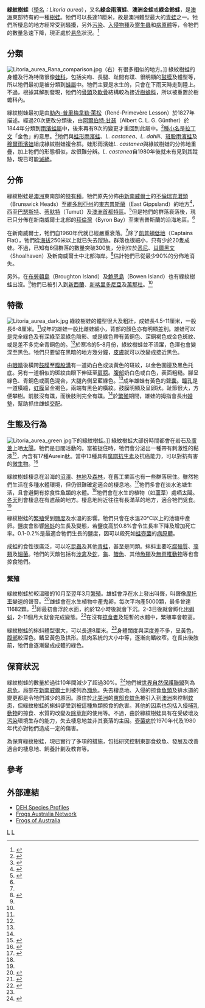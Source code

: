 {{Speciesbox 
| genus = Litoria
| species = aurea
| authority = [[勒內-普里梅韋勒·萊松|Lesson]], 1827
| status = VU
| status_system = IUCN3.1
| status_ref = <ref name=iucn/>
| trend = down
| image = The Green and Golden Bell Frog.jpg
| image_width = 250px
}}
'''綠紋樹蛙'''（[[學名|學名]]''：Litoria aurea''），又名'''綠金雨濱蛙'''、'''澳洲金蛙'''或'''綠金鈴蛙'''，是[[澳洲|澳洲]]東部特有的一種[[樹蛙|樹蛙]]。牠們可以長達11厘米，故是澳洲體型最大的[[青蛙|青蛙]]之一。牠們所棲息的地方經常受到騷擾，另外[[污染|污染]]、[[入侵物種|入侵物種]]及[[寄生蟲|寄生蟲]]和[[病原體|病原體]]等，令牠們的數量急速下降，現正處於[[易危|易危]]狀況。<ref name="iucn">{{IUCN2006|assessors=Gillespie ''et al.''|year=2004|id=12143|title=Litoria aurea|downloaded=2006-05-11}}</ref>

==分類==
[[Image:Litoria_aurea_Rana_comparison.jpg|left]]（右）有很多相似的地方。]]
綠紋樹蛙的身體及行為特徵很像[[蛙科|蛙科]]，包括尖吻、長腿、趾間有蹼、很明顯的[[鼓膜|鼓膜]]及體型等，所以牠們最初是被分類到[[蛙屬|蛙屬]]中。牠們主要是水生的，只會在下雨天時走到陸上。不過，根據其解剖發現，牠們的[[骨頭|骨頭]]及[[軟骨|軟骨]]結構較為接近[[樹蟾科|樹蟾科]]，所以被重置於樹蟾科內。

綠紋樹蛙最初是由[[勒內-普里梅韋勒·萊松|勒內-普里梅韋勒·萊松]]（René-Primevère Lesson）於1827年描述。經過20次更改分類後，由[[阿爾伯特·甘瑟|阿爾伯特·甘瑟]]（Albert C. L. G. Günther）於1844年分類到[[雨濱蛙屬|雨濱蛙屬]]中，後來再有9次的變更才重回到此屬中。<ref>{{cite web|title=American Museum of Natural History, Amphibian Species of the World - Synonyms of ''Litoria aurea''|url=http://research.amnh.org/herpetology/amphibia/references.php?id=6077|accessdate=2006-07-27|deadurl=yes|archiveurl=https://web.archive.org/web/20060508031008/http://research.amnh.org/herpetology/amphibia/references.php?id=6077|archivedate=2006-05-08}}</ref>[[種小名|種小名]]是[[拉丁文|拉丁文]]「金色」的意思。<ref>{{cite book en|last=Simpson|first=D.P.|title=Cassell's Latin Dictionary|publisher=Cassell Ltd.|year=1979|edition=5|location=London|id=ISBN 0-304-52257-0|page=883}}</ref>牠們與[[蛙形雨濱蛙|蛙形雨濱蛙]]、''L. castanea''、''L. dahlii''、[[斑股雨濱蛙|斑股雨濱蛙]]及[[穆爾雨濱蛙|穆爾雨濱蛙]]組成綠紋樹蛙複合群。蛙形雨濱蛙''L. castanea''與綠紋樹蛙的分佈地重疊，加上牠們的形態相似，故很難分辨。''L. castanea''自1980年後就未有見到其蹤跡，現已可能[[滅絕|滅絕]]。

==分佈==
綠紋樹蛙是[[澳洲|澳洲]]東南部的[[特有種|特有種]]。牠們原先分佈由[[新南威爾士|新南威爾士]]的[[不倫瑞克灘頭|不倫瑞克灘頭]]（Brunswick Heads）至[[維多利亞州|維多利亞州]]的[[東吉普斯蘭|東吉普斯蘭]]（East Gippsland）的地方<ref name="gillespie">{{Cite journal en|author=Gillespie G.R.|year=1996|title=Distribution, habitat and conservation status of the Green and Golden Bell Frog ''Litoria aurea'' (Lesson, 1829) (Anura: Hylidae) in Victoria|journal=Australian Zoologist|volume=30|pages=199–207}}</ref>，西至[[巴瑟斯特_(新南威爾斯州)|巴瑟斯特]]、[[蒂默特|蒂默特]]（Tumut）及[[澳洲首都特區|澳洲首都特區]]。<ref>{{Cite journal en|author=Osborne W.S., Littlejohn M.J. and Thomson S.A.|year=1996|title=Former distribution and apparent disappearance of the ''Litoria aurea'' complex from the Southern Tablelands of New South Wales and the Australian Capital Territory|journal=Australian Zoologist|volume=30|pages=190–8}}</ref>但是牠們的群落衰落後，現已只分佈在新南威爾士北部的[[拜倫灣|拜倫灣]]（Byron Bay）至東吉普斯蘭的沿海地區。<ref name="iucn"/>

在新南威爾士，牠們自1960年代就已經嚴重衰落。<ref name="iucn"/>除了[[凱普頓低地|凱普頓低地]]（Captains Flat），牠們從[[海拔|海拔]]250米以上就已失去蹤跡。群落也很細小，只有少於20隻成蛙。不過，已知有6個群落的數量突破300隻，分別位於[[悉尼|悉尼]]、[[肖爾黑文|肖爾黑文]]（Shoalhaven）及新南威爾士中北部海岸。<ref name="whitepyke">{{Cite journal en|author=White A.W. and Pyke G.H.|year=1996|title=Distribution and conservation status of the Green and Golden Bell Frog ''Litoria aurea'' in New South Wales|journal=Australian Zoologist|volume=30|issue=2|pages=177–89}}</ref>估計牠們已從最少90%的分佈地消失。

另外，在[[布勞頓島|布勞頓島]]（Broughton Island）及[[鮑恩島|鮑恩島]]（Bowen Island）也有綠紋樹蛙出沒。<ref name="iucn"/>牠們已被引入到[[新西蘭|新西蘭]]、[[新喀里多尼亞|新喀里多尼亞]]及[[萬那杜|萬那杜]]。<ref name="iucn"/>

==特徵==
[[Image:Litoria_aurea_dark.jpg|thumb]]
綠紋樹蛙的體型很大及粗壯，成蛙長4.5-11厘米，一般長6-8厘米。<ref name="whitepyke"/>成年的雄蛙一般比雌蛙細小，背部的顏色亦有明顯差別。雄蛙可以是完全綠色及有深綠至翠綠色陰影、或是綠色帶有黃銅色、深銅褐色或金色斑紋、或是差不多完全青銅色的。<ref name="ozfrog"/>於寒冷的5-8月份，綠紋樹蛙並不活躍，色澤也會變深至黑色。牠們只要留在黑暗的地方幾分鐘，[[皮膚|皮膚]]就可以改變成接近黑色。

由[[眼睛|眼睛]]後橫跨[[鼓膜|鼓膜]]至[[腹股溝|腹股溝]]有一道奶白色或淡黃色的斑紋，以金色圍邊及黑色托底。另有一道相似的斑紋由眼下伸延至[[肩膀|肩膀]]。[[腹部|腹部]]奶白色或白色，表面粗糙。腳呈綠色、青銅色或兩色混合，大腿內側呈藍綠色。<ref name="ozfrog"/>成年雄蛙有黃色的[[聲囊|聲囊]]。[[瞳孔|瞳孔]]是一道橫縫，[[虹膜|虹膜]]呈金褐色，兩端有黑色的橫紋。鼓膜明顯及呈卵狀。趾節很大，方便攀樹。前肢沒有蹼，而後肢則完全有蹼。<ref name="ozfrog"/>於[[繁殖|繁殖]]期間，雄蛙的拇指會長出[[婚墊|婚墊]]，幫助抓住雌蛙[[交配|交配]]。

==生態及行為==
[[Image:Litoria_aurea_green.jpg|thumb]]下的綠紋樹蛙。]]
綠紋樹蛙大部份時間都會在岩石及[[蘆葦|蘆葦]]上哂[[太陽|太陽]]。牠們是日間活動的。當被捉住時，牠們會分泌出一種帶有刺激性的黏液<ref>{{Cite book en|author=Barker, J.; Grigg, G.C.; Tyler, M.J.|year=1995|publisher=Surrey Beatty & Sons|title=A Field Guide to Australian Frogs - The ''Litoria aurea'' complex|pages=99}}</ref>，內含有17種Aurein肽。當中13種具有[[廣譜抗生素|廣譜抗生素]]及抗癌能力，可以對抗有害的[[微生物|微生物]]。<ref>{{cite journal en|title=The antibiotic and anticancer active aurein peptides from the Australian Bell Frogs ''Litoria aurea'' and ''Litoria raniformis'' the solution structure of aurein 1.2|author=Tomas Rozek, Kate L. Wegener, John H. Bowie, Ian N. Olver, John A. Carver, John C. Wallace and Michael J. Tyler|journal=Rapid Communications in Mass Spectrometry|volume=14|issue=21|pages=2002-11|url=http://www3.interscience.wiley.com/cgi-bin/abstract/73503687/ABSTRACT|accessdate=2006-08-06|archive-url=https://archive.today/20120629231138/http://www3.interscience.wiley.com/cgi-bin/abstract/73503687/ABSTRACT|archive-date=2012-06-29|dead-url=yes}}</ref>

綠紋樹蛙棲息在沿海的[[沼澤|沼澤]]、[[林地|林地]]及[[森林|森林]]，在舊工業區也有一些群落居住。雖然牠們生活在多種水體環境，但仍很難確定適合的棲息地。<ref>{{cite web|title=Habitat requirements for the green and golden bell frog ''Litoria aurea'' (Anura: Hylidae)|author=Pyke, GH; White, AW|work=Australian Zoologist|url=http://www.csa.com/partners/viewrecord.php?requester=gs&collection=ENV&recid=4040805&q=&uid=788355505&setcookie=yes|accessdate=2006-08-01|date=May 1996}}</ref>牠們多會在淡水池塘生活，且會避開有掠食性[[魚類|魚類]]的水體。<ref name="iucn"/>牠們會在水生的植物（如[[蘆葦|蘆葦]]）處哂[[太陽|太陽]]。[[冬天|冬天]]則會棲息在有遮蔽的地方。棲息地附近往往有長滿草的地方，適合牠們覓食。<ref name="iucn"/>

綠紋樹蛙的[[繁殖|繁殖]]受到[[鹽度|鹽度]]及水溫的影響。牠們只會在水溫20℃以上的池塘中產卵。鹽度會影響[[蝌蚪|蝌蚪]]的生長及變態，若鹽度高於0.8%會令生長率下降及增加死亡率。0.1-0.2%是最適合牠們生長的鹽度，因可以殺死如[[蛙壺菌|蛙壺菌]]的[[病原體|病原體]]。

成蛙的食性很廣泛，可以吃[[昆蟲|昆蟲]]及其他[[青蛙|青蛙]]，甚至是同類。蝌蚪主要吃[[腐殖質|腐殖質]]、[[藻類|藻類]]及[[細菌|細菌]]。牠們的天敵包括有[[涉禽|涉禽]]及[[蛇|蛇]]，[[龜|龜]]、[[鰻魚|鰻魚]]、其他[[魚類|魚類]]及[[無脊椎動物|無脊椎動物]]等也會掠食牠們。

===繁殖===
綠紋樹蛙於較溫暖的10月至翌年3月[[繁殖|繁殖]]。雄蛙會浮在水上發出叫聲，叫聲像[[摩托車|摩托車]]變速的聲音。<ref name="ozfrog">{{cite web|url=http://frogsaustralia.net.au/frogs/display.cfm?frog_id=132|title=''Litoria aurea''|publisher=Frogs Australia Network|date=2005-02-23|accessdate=2008-07-16|deadurl=yes|archiveurl=https://web.archive.org/web/20080720054221/http://frogsaustralia.net.au/frogs/display.cfm?frog_id=132|archivedate=2008-07-20}}</ref>雌蛙會在水生植物中產鬼卵，每次平均產5000顆，最多曾達11682顆。<ref>{{Cite journal en|author=van de Mortel, T.F. and Goldingay, R.|year=1996|title=Population assessment of the endangered Green and Golden Bell Frog ''Litoria aurea'' at Port Kembla, New South Wales|journal=Australian Zoologist|volume=30|issue=4|pages=398–404}}</ref>卵最初會浮於水面，約於12小時後就會下沉。2-3日後就會孵化出[[蝌蚪|蝌蚪]]，2-11個月大就會完成變態。<ref>{{Cite journal en|author=Daly, G.|year=1995|title=Observations on the Green and Golden Bell-Frog ''Litoria aurea'' (Anura: Hylidae)|journal=Herpetofauna|volume=25|issue=1|pages=2–9}}</ref>在沒有[[掠食者|掠食者]]及短暫的水體中，繁殖率會較高。

綠紋樹蛙的蝌蚪體型很大，可以長達8厘米。<ref name="ozfrog"/>身體闊度與深度差不多，呈黃色，[[腹部|腹部]]較深色。鰭呈黃色及拱形。肌肉系統的大小中等，逐漸向鰭收窄。在長出後肢前，牠們會逐漸變成成體的綠色。

==保育狀況==
綠紋樹蛙的數量於過往10年間減少了超過30%。<ref>{{cite web|title=IUCN RedList - ''Litoria aurea'' (under "Justification")|url=http://www.iucnredlist.org/search/details.php/12143/summ|accessdate=2006-07-31|archive-date=2006-10-07|archive-url=https://web.archive.org/web/20061007225818/http://www.iucnredlist.org/search/details.php/12143/summ|dead-url=no}}</ref>牠們被[[世界自然保護聯盟|世界自然保護聯盟]]列為[[易危|易危]]，局部在[[新南威爾士|新南威爾士]]則被列為[[瀕危|瀕危]]。失去棲息地、入侵的掠食[[魚類|魚類]]及排水道的變更都是令牠們減少的原因。原住於[[北美洲|北美洲]]的[[東部食蚊魚|東部食蚊魚]]被引入到[[澳洲|澳洲]]來控制[[蚊|蚊]]患，但綠紋樹蛙的蝌蚪卻受到被這種魚類掠食的危害。其他的因素也包括入侵[[哺乳動物|哺乳動物]]的掠食、水質的改變及[[除草劑|除草劑]]的使用等。不過，由於綠紋樹蛙具有在受破壞及[[污染|污染]]環境生存的能力，失去棲息地並非其衰落的主因。[[壺菌病|壺菌病]]於1970年代及1980年代亦對牠們造成一定的傷害。

為保育綠紋樹蛙，現已實行了多項的措施，包括研究控制東部食蚊魚、發展及改善適合的棲息地、飼養計劃及教育等。

==參考==
{{reflist}}

==外部連結==
{{Commons category|Litoria aurea}}
*[http://www.deh.gov.au/cgi-bin/sprat/public/publicspecies.pl?taxon_id=1870 DEH Species Profiles]{{Dead link|date=2019年11月 |bot=InternetArchiveBot |fix-attempted=yes }}
*[https://web.archive.org/web/20080720054221/http://frogsaustralia.net.au/frogs/display.cfm?frog_id=132 Frogs Australia Network]
*[http://frogs.org.au/frogs/species/Litoria/aurea/ Frogs of Australia] {{Wayback|url=http://frogs.org.au/frogs/species/Litoria/aurea/ |date=20091002213350 }}
{{Taxonbar}}

[[Category:雨濱蛙屬|L]]
[[Category:澳大利亞兩棲類|L]]